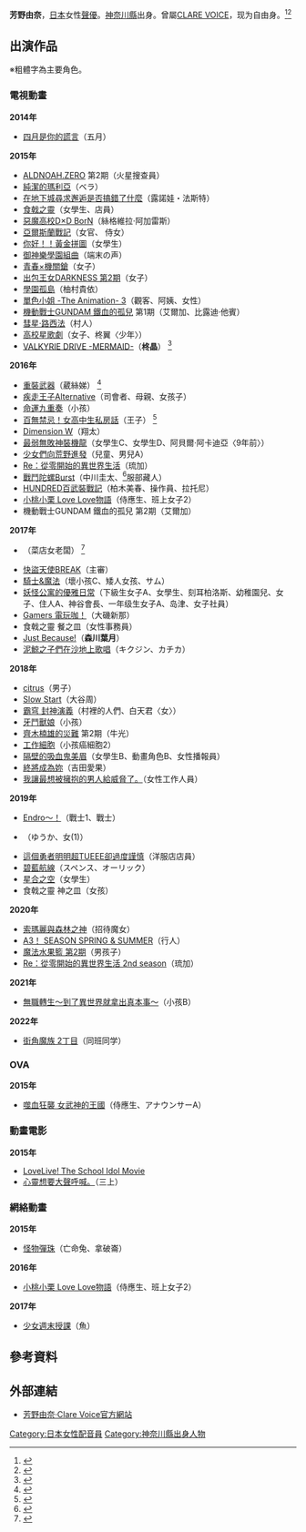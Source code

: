 {{配音員
|名字= 芳野由奈
|圖像= 
|尺寸= 
|說明= 
|外文名= 芳野 由奈（よしの ゆな）
|外文= ja
|英文名=
|本名=
|暱稱=
|配偶= 
|出生地= 
|出身地={{JPN}}[[神奈川縣|神奈川縣]]
|血型= 
|生年= 
|生月= 7
|生日= 5
|歿年= 
|歿月= 
|歿日= 
|所屬= 自由身
|任職紀錄= 
|出道作= 
|代表作= 
|網站=
|其他= 
}}
{{Japanese|japanese=芳野 由奈|kana=よしの ゆな|romaji=Yoshino Yuna}}
'''芳野由奈'''{{BD||7月5日|catIdx=Yoshino Yuna}}，[[日本|日本]]女性[[聲優|聲優]]。[[神奈川縣|神奈川縣]]出身。曾屬[[CLARE_VOICE|CLARE VOICE]]，现为自由身。<ref name=profile>{{Cite web|publisher=CLARE VOICE|title=芳野由奈 Profile|url=http://clare-voice.co.jp/talent/|accessdate=2016年6月4日|language=ja|archive-date=2017年5月28日|archive-url=https://web.archive.org/web/20170528234146/http://clare-voice.co.jp/talent/|dead-url=no}}</ref><ref>{{Cite web|publisher=CLARE VOICE|title=退所のお知らせ|url=http://clare-voice.co.jp/info#date171231-2|date=2017年12月31日|accessdate=2018年2月1日|language=ja|archive-date=2019年7月23日|archive-url=https://web.archive.org/web/20190723192853/http://clare-voice.co.jp/info#date171231-2|dead-url=no}}</ref>

==出演作品==
※粗體字為主要角色。
===電視動畫===
'''2014年'''
* [[四月是你的謊言|四月是你的謊言]]（五月）

'''2015年'''
* [[ALDNOAH.ZERO|ALDNOAH.ZERO]] 第2期（火星搜查員）<!--1月10日-->
* [[純潔的瑪利亞|純潔的瑪利亞]]（ベラ）<!--1月11日-->
* [[在地下城尋求邂逅是否搞錯了什麼|在地下城尋求邂逅是否搞錯了什麼]]（露諾娃・法斯特）<!--4月3日-->
* [[食戟之靈|食戟之靈]]（女學生、店員）<!--4月3日-->
* [[惡魔高校D×D|惡魔高校D×D BorN]]（絲格維拉·阿加雷斯）<!--4月4日-->
* [[亞爾斯蘭戰記|亞爾斯蘭戰記]]（女官、 侍女）<!--4月5日-->
* [[黃金拼圖|你好！！黃金拼圖]]（女學生）<!--4月5日-->
* [[御神樂學園組曲|御神樂學園組曲]]（端末の声）<!--4月6日-->
* [[青春×機關鎗|青春×機關鎗]]（女子）<!--7月2日-->
* [[出包女王|出包王女DARKNESS 第2期]]（女子）<!--7月6日-->
* [[學園孤島|學園孤島]]（柚村貴依）<!--7月9日-->
* [[單色小姐_-The_Animation-|單色小姐 -The Animation- 3]]（觀客、阿姨、女性）<!--10月2日-->
* [[機動戰士GUNDAM_鐵血的孤兒|機動戰士GUNDAM 鐵血的孤兒]] 第1期（艾爾加、比露迪·他賓）<!--10月4日-->
* [[彗星·路西法|彗星·路西法]]（村人）<!--10月4日-->
* [[高校星歌劇|高校星歌劇]]（女子、柊翼〈少年〉）<!--10月5日-->
* [[女武神驅動|VALKYRIE DRIVE -MERMAID-]]（'''柊晶'''）<!--10月10日--><ref>{{Cite web|url=http://valkyriedrive.jp/anime/character/?c=4|publisher=VALKYRIE DRIVE PARTNERS|work=電視動畫「VALKYRIE DRIVE -MERMAID-」官方網站|title=Character|accessdate=2016年6月4日}}</ref>

'''2016年'''
* [[重裝武器|重裝武器]]（葳絲娣）<!--2015年10月2日起播，2016年2月6日起登場--><ref>{{Cite web|url=http://heavyobject.net/chara/westy.html|publisher=鎌池和馬／Kadokawa ASCII Media Works刊／PROJECT HO|work=電視動畫「重裝武器」官方網站|title=Character|accessdate=2016年6月4日}}</ref>
* [[疾走王子|疾走王子Alternative]]（司會者、母親、女孩子）<!--1月5日-->
* [[NORN9_命運九重奏|命運九重奏]]（小孩）<!--1月7日-->
* [[百無禁忌！女高中生私房話|百無禁忌！女高中生私房話]]（王子）<!--1月8日--><ref>{{Cite web|url=http://galko.jp/staffcast/|publisher=鈴木健也／KADOKAWA刊／辣妹子製作委員會|work=電視動畫「百無禁忌！女高中生私房話」官方網站|title=Staff & Cast|accessdate=2016年6月4日|archive-date=2016年3月7日|archive-url=https://web.archive.org/web/20160307021046/http://galko.jp/staffcast/|dead-url=yes}}</ref>
* [[Dimension_W|Dimension W]]（翔太）<!--1月10日-->
* [[最弱無敗神裝機龍|最弱無敗神裝機龍]]（女學生C、女學生D、阿貝爾·阿卡迪亞〈9年前〉）<!--1月11日-->
* [[少女們向荒野進發|少女們向荒野進發]]（兒童、男兒A）<!--3月25日-->
* [[Re：從零開始的異世界生活|Re：從零開始的異世界生活]]（琉加）<!--4月3日；按2020年新編集版本第5話35分鐘處譯法-->
* [[戰鬥陀螺Burst|戰鬥陀螺Burst]]（中川圭太、<ref>{{Cite web|url=http://www.tv-tokyo.co.jp/program/detail/20516_201604041755.html|publisher=TV TOKYO Corporation|work=東京電視台·節目表|title=戰鬥陀螺Burst「衝吧！夥伴（女武神）！！」|accessdate=2016年6月4日|archive-url=https://web.archive.org/web/20160405170132/http://www.tv-tokyo.co.jp/program/detail/20516_201604041755.html|archive-date=2016年4月5日|dead-url=yes}}</ref>服部藏人）<!--4月4日-->
* [[HUNDRED百武裝戰記|HUNDRED百武裝戰記]]（柏木美春、操作員、拉托尼）<!--4月4日-->
* [[小桃小栗_Love_Love物語|小桃小栗 Love Love物語]]（侍應生、班上女子2）<!--7月1日-->
* 機動戰士GUNDAM 鐵血的孤兒 第2期（艾爾加）

'''2017年'''
* {{tsl|ja|栄光なき天才たち|來自「没有荣耀的天才们」的故事}}（菜店女老闆）<!--3月25日--><ref>{{Cite web|url=http://www6.nhk.or.jp/anime/program/detail.html?i=eikou2|script-title=ja:“栄光なき天才たち”からの物語|3=|website=NHKアニメワールド|accessdate=2017年6月10日|language=ja|archive-date=2017年8月2日|archive-url=https://web.archive.org/web/20170802163957/http://www6.nhk.or.jp/anime/program/detail.html?i=eikou2|dead-url=no}}</ref>
* [[快盜天使雙胞胎|快盜天使BREAK]]（主審）
* [[騎士&魔法|騎士&魔法]]（壞小孩C、矮人女孩、サム）
* [[妖怪公寓的優雅日常|妖怪公寓的優雅日常]]（下級生女子A、女學生、刻耳柏洛斯、幼稚園兒、女子、住人A、神谷會長、一年级生女子A、岛津、女子社員）
* [[Gamers_電玩咖！|Gamers 電玩咖！]]（大磯新那）
* 食戟之靈 餐之皿（女性事務員）
* [[Just_Because!|Just Because!]]（'''森川葉月'''）
* [[泥鯨之子們在沙地上歌唱|泥鯨之子們在沙地上歌唱]]（キクジン、カチカ）

'''2018年'''
* [[citrus~柑橘味香氣~|citrus]]（男子）
* [[Slow_Start|Slow Start]]（大谷周）
* [[封神演義_(漫畫)|霸穹 封神演義]]（村裡的人們、白天君〈女〉）
* [[牙鬥獸娘|牙鬥獸娘]]（小孩）
* [[齊木楠雄的災難|齊木楠雄的災難]] 第2期（牛光）
* [[工作細胞|工作細胞]]（小孩癌細胞2）
* [[隔壁的吸血鬼美眉|隔壁的吸血鬼美眉]]（女學生B、動畫角色B、女性播報員）
* [[終將成為妳|終將成為妳]]（吉田愛果）
* [[我讓最想被擁抱的男人給威脅了。|我讓最想被擁抱的男人給威脅了。]]（女性工作人員）

'''2019年'''
* [[Endro～！|Endro～！]]（戰士1、戰士）
* {{tsl|ja|けだまのゴンじろー|毛球權次郎}}（ゆうか、女(1)）<!--4月6日-->
* [[這個勇者明明超TUEEE卻過度謹慎|這個勇者明明超TUEEE卻過度謹慎]]（洋服店店員）<!--10月2日-->
* [[碧藍航線|碧藍航線]]（スペンス、オーリック）<!--10月3日-->
* [[星合之空|星合之空]]（女學生）<!--10月10日-->
* 食戟之靈 神之皿（女孩）<!--10月11日-->

'''2020年'''
* [[索瑪麗與森林之神|索瑪麗與森林之神]]（招待魔女）<!--1月10日-->
* [[A3！|A3！ SEASON SPRING & SUMMER]]（行人）<!--1月因疫情等停播，後4月6日再起-->
* [[魔法水果籃|魔法水果籃 第2期]]（男孩子）<!--4月7日-->
* [[Re：從零開始的異世界生活|Re：從零開始的異世界生活 2nd season]]（琉加）<!--7月8日-->

'''2021年'''
* [[無職轉生～到了異世界就拿出真本事～|無職轉生～到了異世界就拿出真本事～]]（小孩B）<!--1月10日-->

'''2022年'''
* [[街角魔族|街角魔族 2丁目]]（同班同学）<!--4月7日-->

=== OVA ===
'''2015年'''
*[[噬血狂襲|噬血狂襲 女武神的王國]]（侍應生、アナウンサーA）

=== 動畫電影 ===
'''2015年'''
*[[LoveLive!_學園偶像電影|LoveLive! The School Idol Movie]]<!--6月13日-->
*[[心靈想要大聲呼喊。|心靈想要大聲呼喊。]]（三上）<!--9月19日-->

=== 網絡動畫 ===
'''2015年'''
*[[怪物彈珠|怪物彈珠]]（亡命兔、拿破崙）<!--10月10日-->
'''2016年'''
*[[小桃小栗_Love_Love物語|小桃小栗 Love Love物語]]（侍應生、班上女子2）<!--去年12月24日起播，本年1月登場-->
'''2017年'''
*[[少女終末旅行|少女週末授課]]（魚）

==參考資料==
{{reflist}}

==外部連結==
* [http://clare-voice.co.jp/talent/ 芳野由奈·Clare Voice官方網站] {{Wayback|url=http://clare-voice.co.jp/talent/ |date=20170528234146 }}{{ja}}

{{DEFAULTSORT:Yoshino Yuna}}
[[Category:日本女性配音員|Category:日本女性配音員]]
[[Category:神奈川縣出身人物|Category:神奈川縣出身人物]]